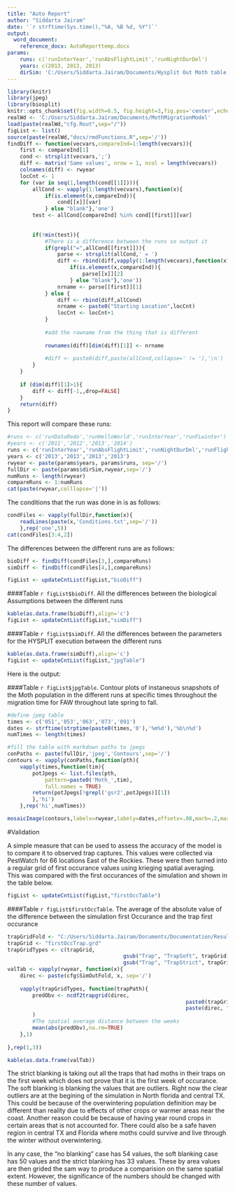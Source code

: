 ```yaml
---
title: "Auto Report"
author: "Siddarta Jairam"
date: '`r strftime(Sys.time(),"%A, %B %d, %Y")`'
output: 
  word_document:
    reference_docx: AutoReporttemp.docx
params:
	runs: c('runInterYear','runAbsFlightLimit','runNightDurDel')
	years: c(2013, 2013, 2013)
	dirSim: 'C:/Users/Siddarta.Jairam/Documents/Hysplit Out Moth table'
---
```


```r
library(knitr)
library(jpeg)
library(biosplit)
knitr::opts_chunk$set(fig.width=6.5, fig.height=3,fig.pos='center',echo=FALSE,comment='>',dpi=800)
realWd <- 'C:/Users/Siddarta.Jairam/Documents/MothMigrationModel'
load(paste(realWd,"cfg.Rout",sep="/"))
figList <- list()
source(paste(realWd,"docs/rmdFunctions.R",sep='/'))
findDiff <- function(vecvars,compareInd=1:length(vecvars)){
	first <- compareInd[1]
	cond <- strsplit(vecvars,';')
	diff <- matrix('Same values', nrow = 1, ncol = length(vecvars))
	colnames(diff) <- rwyear
	locCnt <- 1 
	for (var in seq(1,length(cond[[1]]))){
		allCond <- vapply(1:length(vecvars),function(x){
			if(is.element(x,compareInd)){
				cond[[x]][var]
			} else "blank"},'one')
		test <- allCond[compareInd] %in% cond[[first]][var]
		
			
		if(!min(test)){
			#There is a difference between the runs so output it
			if(grepl("=",allCond[[first]])){
				parse <- strsplit(allCond,' = ')
				diff <- rbind(diff,vapply(1:length(vecvars),function(x){
					if(is.element(x,compareInd)){
						parse[[x]][2]
					} else "blank"},'one'))
				nrname <- parse[[first]][1]
			} else {
				diff <- rbind(diff,allCond)
				nrname <- paste0("Starting Location",locCnt)
				locCnt <- locCnt+1
			}
			
			#add the rowname from the thing that is different
			
			rownames(diff)[dim(diff)[1]] <- nrname
			
			#diff <- paste0(diff,paste(allCond,collapse=' != '),'\n')
		}
	}
	
	if (dim(diff)[1]>1){ 
		diff <- diff[-1,,drop=FALSE]
	}
	return(diff)
}
```

This report will compare these runs:

```r
#runs <- c('runDataRedo','runHelloWorld','runInterYear','runFLwinter')
#years <- c('2011','2012','2013','2014')
runs <- c('runInterYear','runAbsFlightLimit','runNightDurDel','runFlightAndNight')
years <- c('2013','2013','2013','2013')
rwyear <- paste(params$years, params$runs, sep='/')
fullDir <- paste(params$dirSim,rwyear,sep='/')
numRuns <- length(rwyear)
compareRuns <- 1:numRuns
cat(paste(rwyear,colllapse='|'))
```

The conditions that the run was done in is as follows:

```r
condFiles <- vapply(fullDir,function(x){
	readLines(paste(x,'Conditions.txt',sep='/'))
	},rep('one',5))
cat(condFiles[3:4,2])
```

The differences between the different runs are as follows:

```r
bioDiff <- findDiff(condFiles[3,],compareRuns)
simDiff <- findDiff(condFiles[4,],compareRuns)

figList <- updateCntList(figList,"bioDiff")
```

####Table `r figList$bioDiff`. All the differences between the biological Assumptions between the different runs
```r
kable(as.data.frame(bioDiff),align='c')
figList <- updateCntList(figList,"simDiff")
```

####Table `r figList$simDiff`. All the differences between the parameters for the HYSPLIT execution between the different runs
```r
kable(as.data.frame(simDiff),align='c')
figList <- updateCntList(figList,"jpgTable")
```

Here is the output:

####Table `r figList$jpgTable`. Contour plots of instaneous snapshots of the Moth population in the different runs at specific times throughout the migration time for FAW throughout late spring to fall.
```r
#define jpeg table
times <- c('051','053','063','073','091')
dates <- strftime(strptime(paste0(times,'0'),'%m%d'),'%b\n%d')
numTimes <- length(times)

#fill the table with markdown paths to jpegs
conPaths <- paste(fullDir,'jpeg','Contours',sep='/')
contours <- vapply(conPaths,function(pth){
	vapply(times,function(tim){
		potJpegs <- list.files(pth,
			pattern=paste0('Moth_',tim),
			full.names = TRUE)
		return(potJpegs[!grepl('gsr2',potJpegs)][1])
		},'hi')
	},rep('hi',numTimes))

mosaicImage(contours,labelx=rwyear,labely=dates,offsetx=.08,marb=.2,marl=.11)
```

#Validation

A simple measure that can be used to assess the accuracy of the model is to compare it to observed trap captures. This values were collected via PestWatch for 66 locations East of the Rockies. These were then turned into a regular grid of first occurance values using krieging spatial averaging. This was compared with the first occurances of the simulation and shown in the table below. 

```r
figList <- updateCntList(figList,"firstOccTable")
```

####Table `r figList$firstOccTable`. The average of the absolute value of the difference between the simulation first Occurance and the trap first occurance

```r
trapGridFold <- "C:/Users/Siddarta.Jairam/Documents/Documentation/Result Files/"
trapGrid <- "firstOccTrap.grd"
trapGridTypes <- c(trapGrid, 
									 gsub("Trap", "TrapSoft", trapGrid),
									 gsub("Trap", "TrapStrict", trapGrid))
valTab <- vapply(rwyear, function(x){
	direc <- paste(cfg$SimOutFold, x, sep='/')
	
	vapply(trapGridTypes, function(trapPath){
		predObv <- ncdf2trapgrid(direc,
														 paste0(trapGridFold,trapPath),
														 paste(direc, "Sim-TrapFirstOcc.nc",sep='/')
		)
		#The spatial average distance between the weeks
		mean(abs(predObv),na.rm=TRUE)
	},1)
	
},rep(1,3))

kable(as.data.frame(valTab))
```

The strict blanking is taking out all the traps that had moths in their traps on the first week which does not prove that it is the first week of occurance. The soft blanking is blanking the values that are outliers. Right now the clear outliers are at the begining of the simulation in North florida and central TX. This could be because of the overwintering population definition may be different than reality due to effects of other crops or warmer areas near the coast. Another reason could be because of having year round crops in certain areas that is not accounted for. There could also be a safe haven region in central TX and Florida where moths could survive and live through the winter without overwintering.

In any case, the "no blanking" case has 54 values, the soft blanking case has 50 values and the strict blanking has 33 values. These by area values are then grided the sam way to produce a comparision on the same spatial extent. However, the significance of the numbers should be changed with these number of values.
